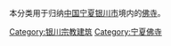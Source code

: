 本分类用于归纳[[中华人民共和国|中国]][[宁夏回族自治区|宁夏]][[银川市|银川市]]境内的[[佛寺|佛寺]]。

[[Category:银川宗教建筑|Category:银川宗教建筑]]
[[Category:宁夏佛寺|Category:宁夏佛寺]]